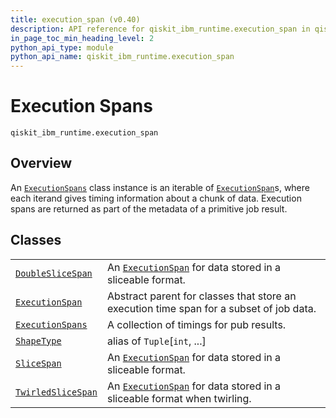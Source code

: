 ```yaml
---
title: execution_span (v0.40)
description: API reference for qiskit_ibm_runtime.execution_span in qiskit-ibm-runtime v0.40
in_page_toc_min_heading_level: 2
python_api_type: module
python_api_name: qiskit_ibm_runtime.execution_span
---
```


<span id="execution-spans-qiskit-ibm-runtime-execution-span" />

<span id="module-qiskit_ibm_runtime.execution_span" />

# Execution Spans

`qiskit_ibm_runtime.execution_span`

## Overview

An [`ExecutionSpans`](execution-span-execution-spans "qiskit_ibm_runtime.execution_span.ExecutionSpans") class instance is an iterable of [`ExecutionSpan`](execution-span-execution-span "qiskit_ibm_runtime.execution_span.ExecutionSpan")s, where each iterand gives timing information about a chunk of data. Execution spans are returned as part of the metadata of a primitive job result.

## Classes

|                                                                                                              |                                                                                                                                                            |
| ------------------------------------------------------------------------------------------------------------ | ---------------------------------------------------------------------------------------------------------------------------------------------------------- |
| [`DoubleSliceSpan`](execution-span-double-slice-span "qiskit_ibm_runtime.execution_span.DoubleSliceSpan")    | An [`ExecutionSpan`](execution-span-execution-span "qiskit_ibm_runtime.execution_span.ExecutionSpan") for data stored in a sliceable format.               |
| [`ExecutionSpan`](execution-span-execution-span "qiskit_ibm_runtime.execution_span.ExecutionSpan")           | Abstract parent for classes that store an execution time span for a subset of job data.                                                                    |
| [`ExecutionSpans`](execution-span-execution-spans "qiskit_ibm_runtime.execution_span.ExecutionSpans")        | A collection of timings for pub results.                                                                                                                   |
| [`ShapeType`](execution-span-shape-type "qiskit_ibm_runtime.execution_span.ShapeType")                       | alias of `Tuple`\[`int`, ...]                                                                                                                              |
| [`SliceSpan`](execution-span-slice-span "qiskit_ibm_runtime.execution_span.SliceSpan")                       | An [`ExecutionSpan`](execution-span-execution-span "qiskit_ibm_runtime.execution_span.ExecutionSpan") for data stored in a sliceable format.               |
| [`TwirledSliceSpan`](execution-span-twirled-slice-span "qiskit_ibm_runtime.execution_span.TwirledSliceSpan") | An [`ExecutionSpan`](execution-span-execution-span "qiskit_ibm_runtime.execution_span.ExecutionSpan") for data stored in a sliceable format when twirling. |

